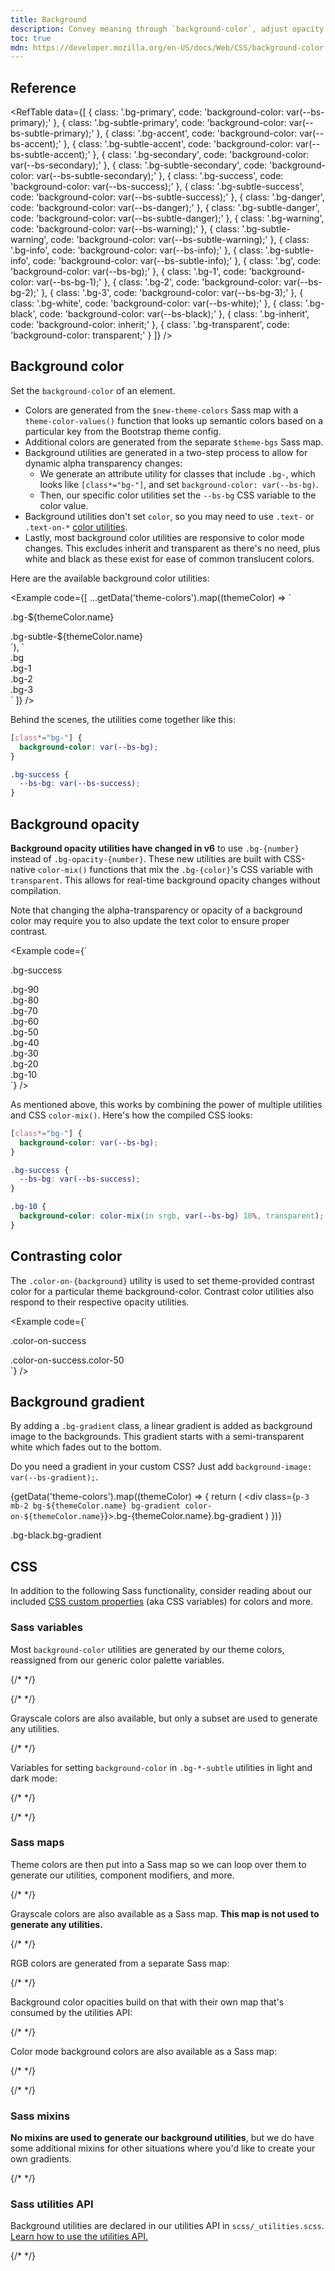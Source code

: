 ```yaml
---
title: Background
description: Convey meaning through `background-color`, adjust opacity with `color-mix()` utilities, and add decoration with gradients.
toc: true
mdn: https://developer.mozilla.org/en-US/docs/Web/CSS/background-color
---
```



## Reference

<RefTable data={[
  {
    class: '.bg-primary',
    code: 'background-color: var(--bs-primary);'
  },
  {
    class: '.bg-subtle-primary',
    code: 'background-color: var(--bs-subtle-primary);'
  },
  {
    class: '.bg-accent',
    code: 'background-color: var(--bs-accent);'
  },
  {
    class: '.bg-subtle-accent',
    code: 'background-color: var(--bs-subtle-accent);'
  },
  {
    class: '.bg-secondary',
    code: 'background-color: var(--bs-secondary);'
  },
  {
    class: '.bg-subtle-secondary',
    code: 'background-color: var(--bs-subtle-secondary);'
  },
  {
    class: '.bg-success',
    code: 'background-color: var(--bs-success);'
  },
  {
    class: '.bg-subtle-success',
    code: 'background-color: var(--bs-subtle-success);'
  },
  {
    class: '.bg-danger',
    code: 'background-color: var(--bs-danger);'
  },
  {
    class: '.bg-subtle-danger',
    code: 'background-color: var(--bs-subtle-danger);'
  },
  {
    class: '.bg-warning',
    code: 'background-color: var(--bs-warning);'
  },
  {
    class: '.bg-subtle-warning',
    code: 'background-color: var(--bs-subtle-warning);'
  },
  {
    class: '.bg-info',
    code: 'background-color: var(--bs-info);'
  },
  {
    class: '.bg-subtle-info',
    code: 'background-color: var(--bs-subtle-info);'
  },
  {
    class: '.bg',
    code: 'background-color: var(--bs-bg);'
  },
  {
    class: '.bg-1',
    code: 'background-color: var(--bs-bg-1);'
  },
  {
    class: '.bg-2',
    code: 'background-color: var(--bs-bg-2);'
  },
  {
    class: '.bg-3',
    code: 'background-color: var(--bs-bg-3);'
  },
  {
    class: '.bg-white',
    code: 'background-color: var(--bs-white);'
  },
  {
    class: '.bg-black',
    code: 'background-color: var(--bs-black);'
  },
  {
    class: '.bg-inherit',
    code: 'background-color: inherit;'
  },
  {
    class: '.bg-transparent',
    code: 'background-color: transparent;'
  }
]} />

## Background color

Set the `background-color` of an element.

- Colors are generated from the `$new-theme-colors` Sass map with a `theme-color-values()` function that looks up semantic colors based on a particular key from the Bootstrap theme config.
- Additional colors are generated from the separate `$theme-bgs` Sass map.
- Background utilities are generated in a two-step process to allow for dynamic alpha transparency changes:
  - We generate an attribute utility for classes that include `.bg-`, which looks like `[class*="bg-"]`, and set `background-color: var(--bs-bg)`.
  - Then, our specific color utilities set the `--bs-bg` CSS variable to the color value.
- Background utilities don't set `color`, so you may need to use `.text-` or `.text-on-*` [color utilities]([[docsref:/utilities/colors]]).
- Lastly, most background color utilities are responsive to color mode changes. This excludes inherit and transparent as there's no need, plus white and black as these exist for ease of common translucent colors.

Here are the available background color utilities:

<Example code={[
  ...getData('theme-colors').map((themeColor) => `<div class="p-3 mb-2 bg-${themeColor.name} text-on-${themeColor.name}">.bg-${themeColor.name}</div>
<div class="p-3 mb-2 bg-subtle-${themeColor.name} text-${themeColor.name}">.bg-subtle-${themeColor.name}</div>`),
  `<div class="p-3 mb-2 bg">.bg</div>
<div class="p-3 mb-2 bg-1">.bg-1</div>
<div class="p-3 mb-2 bg-2">.bg-2</div>
<div class="p-3 mb-2 bg-3">.bg-3</div>`
]} />

Behind the scenes, the utilities come together like this:

```css
[class*="bg-"] {
  background-color: var(--bs-bg);
}

.bg-success {
  --bs-bg: var(--bs-success);
}
```

<Callout name="warning-color-assistive-technologies" />

## Background opacity

<BreakingChange />

**Background opacity utilities have changed in v6** to use `.bg-{number}` instead of `.bg-opacity-{number}`. These new utilities are built with CSS-native `color-mix()` functions that mix the `.bg-{color}`'s CSS variable with `transparent`. This allows for real-time background opacity changes without compilation.

Note that changing the alpha-transparency or opacity of a background color may require you to also update the text color to ensure proper contrast.

<Example code={`<div class="p-2 bg-success text-on-success">.bg-success</div>
<div class="p-2 bg-success bg-90 text-on-success">.bg-90</div>
<div class="p-2 bg-success bg-80 text-on-success">.bg-80</div>
<div class="p-2 bg-success bg-70 text-on-success">.bg-70</div>
<div class="p-2 bg-success bg-60 text-on-success">.bg-60</div>
<div class="p-2 bg-success bg-50 text-success">.bg-50</div>
<div class="p-2 bg-success bg-40 text-success">.bg-40</div>
<div class="p-2 bg-success bg-30 text-success">.bg-30</div>
<div class="p-2 bg-success bg-20 text-success">.bg-20</div>
<div class="p-2 bg-success bg-10 text-success">.bg-10</div>`} />

As mentioned above, this works by combining the power of multiple utilities and CSS `color-mix()`. Here's how the compiled CSS looks:

```css
[class*="bg-"] {
  background-color: var(--bs-bg);
}

.bg-success {
  --bs-bg: var(--bs-success);
}

.bg-10 {
  background-color: color-mix(in srgb, var(--bs-bg) 10%, transparent);
}
```

## Contrasting color

The `.color-on-{background}` utility is used to set theme-provided contrast color for a particular theme background-color. Contrast color utilities also respond to their respective opacity utilities.

<Example code={`<div class="p-2 bg-success color-on-success">.color-on-success</div>
<div class="p-2 bg-success color-on-success color-50">.color-on-success.color-50</div>`} />

## Background gradient

By adding a `.bg-gradient` class, a linear gradient is added as background image to the backgrounds. This gradient starts with a semi-transparent white which fades out to the bottom.

Do you need a gradient in your custom CSS? Just add `background-image: var(--bs-gradient);`.

{getData('theme-colors').map((themeColor) => {
  return (
    <div class={`p-3 mb-2 bg-${themeColor.name} bg-gradient color-on-${themeColor.name}`}>.bg-{themeColor.name}.bg-gradient</div>
  )
})}
<div class="p-3 mb-2 bg-black bg-gradient color-white">.bg-black.bg-gradient</div>

## CSS

In addition to the following Sass functionality, consider reading about our included [CSS custom properties]([[docsref:/customize/css-variables]]) (aka CSS variables) for colors and more.

### Sass variables

Most `background-color` utilities are generated by our theme colors, reassigned from our generic color palette variables.

<ScssDocs name="theme-colors" file="scss/_theme.scss" />

<ScssDocs name="utils-bg-color" file="scss/_utilities.scss" />

{/* <ScssDocs name="theme-color-variables" file="scss/_variables.scss" /> */}

{/* <ScssDocs name="variable-gradient" file="scss/_variables.scss" /> */}

Grayscale colors are also available, but only a subset are used to generate any utilities.

{/* <ScssDocs name="gray-color-variables" file="scss/_variables.scss" /> */}

Variables for setting `background-color` in `.bg-*-subtle` utilities in light and dark mode:

{/* <ScssDocs name="theme-bg-subtle-variables" file="scss/_variables.scss" /> */}

{/* <ScssDocs name="theme-bg-subtle-dark-variables" file="scss/_variables-dark.scss" /> */}

### Sass maps

Theme colors are then put into a Sass map so we can loop over them to generate our utilities, component modifiers, and more.

{/* <ScssDocs name="theme-colors-map" file="scss/_variables.scss" /> */}

Grayscale colors are also available as a Sass map. **This map is not used to generate any utilities.**

{/* <ScssDocs name="gray-colors-map" file="scss/_variables.scss" /> */}

RGB colors are generated from a separate Sass map:

{/* <ScssDocs name="theme-colors-rgb" file="scss/_maps.scss" /> */}

Background color opacities build on that with their own map that's consumed by the utilities API:

{/* <ScssDocs name="utilities-bg-colors" file="scss/_maps.scss" /> */}

Color mode background colors are also available as a Sass map:

{/* <ScssDocs name="theme-bg-subtle-map" file="scss/_maps.scss" /> */}

{/* <ScssDocs name="theme-bg-subtle-dark-map" file="scss/_maps.scss" /> */}

### Sass mixins

**No mixins are used to generate our background utilities**, but we do have some additional mixins for other situations where you'd like to create your own gradients.

<ScssDocs name="gradient-bg-mixin" file="scss/mixins/_gradients.scss" />

{/* <ScssDocs name="gradient-mixins" file="scss/mixins/_gradients.scss" /> */}

### Sass utilities API

Background utilities are declared in our utilities API in `scss/_utilities.scss`. [Learn how to use the utilities API.]([[docsref:/utilities/api#using-the-api]])

{/* <ScssDocs name="utils-bg-color" file="scss/_utilities.scss" /> */}
